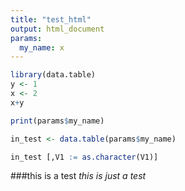 ```yaml
---
title: "test_html"
output: html_document
params:
  my_name: x
---
```


```r
library(data.table)
y <- 1
x <- 2
x+y

print(params$my_name)

in_test <- data.table(params$my_name)

in_test [,V1 := as.character(V1)]
```

###this is a test
*this is just a test*
